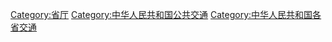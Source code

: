 [[Category:省厅|Category:省厅]]
[[Category:中华人民共和国公共交通|Category:中华人民共和国公共交通]]
[[Category:中华人民共和国各省交通|Category:中华人民共和国各省交通]]